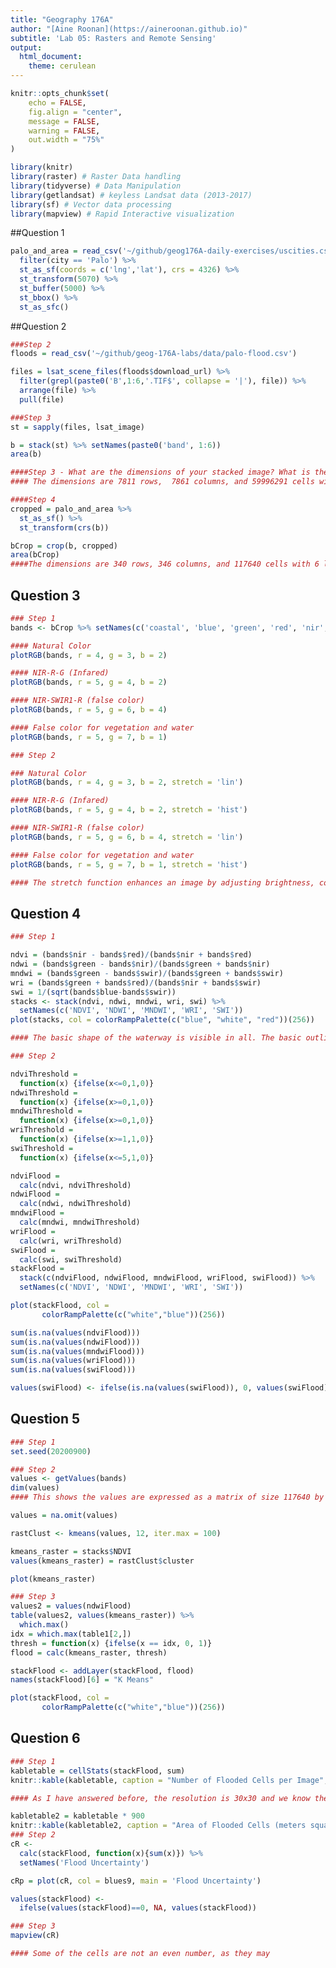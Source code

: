 ```yaml
---
title: "Geography 176A"
author: "[Aine Roonan](https://aineroonan.github.io)"
subtitle: 'Lab 05: Rasters and Remote Sensing'
output:
  html_document:
    theme: cerulean
---
```

```r
knitr::opts_chunk$set(
	echo = FALSE,
	fig.align = "center",
	message = FALSE,
	warning = FALSE,
	out.width = "75%"
)
```

```r
library(knitr)
library(raster) # Raster Data handling
library(tidyverse) # Data Manipulation
library(getlandsat) # keyless Landsat data (2013-2017)
library(sf) # Vector data processing
library(mapview) # Rapid Interactive visualization
```

##Question 1
```r
palo_and_area = read_csv('~/github/geog176A-daily-exercises/uscities.csv') %>%
  filter(city == 'Palo') %>%
  st_as_sf(coords = c('lng','lat'), crs = 4326) %>%
  st_transform(5070) %>%
  st_buffer(5000) %>%
  st_bbox() %>%
  st_as_sfc()
```

##Question 2
```r
###Step 2
floods = read_csv('~/github/geog-176A-labs/data/palo-flood.csv')

files = lsat_scene_files(floods$download_url) %>%
  filter(grepl(paste0('B',1:6,'.TIF$', collapse = '|'), file)) %>%
  arrange(file) %>% 
  pull(file)

###Step 3
st = sapply(files, lsat_image) 

b = stack(st) %>% setNames(paste0('band', 1:6))
area(b)

####Step 3 - What are the dimensions of your stacked image? What is the CRS? What is the cell resolution?
#### The dimensions are 7811 rows,  7861 columns, and 59996291 cells with 6 layers. The assigned CRS  was WGS84 datum, UM. The cell resolution is 30 x 30. 

####Step 4
cropped = palo_and_area %>% 
  st_as_sf() %>% 
  st_transform(crs(b))

bCrop = crop(b, cropped)
area(bCrop)
####The dimensions are 340 rows, 346 columns, and 117640 cells with 6 layers. The assigned CRS was WGS84, UM. The cell resolution is 30 x 30. 
```
## Question 3
```r
### Step 1
bands <- bCrop %>% setNames(c('coastal', 'blue', 'green', 'red', 'nir', 'swir'))

#### Natural Color
plotRGB(bands, r = 4, g = 3, b = 2)

#### NIR-R-G (Infared)
plotRGB(bands, r = 5, g = 4, b = 2)

#### NIR-SWIR1-R (false color) 
plotRGB(bands, r = 5, g = 6, b = 4)

#### False color for vegetation and water
plotRGB(bands, r = 5, g = 7, b = 1)

### Step 2

### Natural Color
plotRGB(bands, r = 4, g = 3, b = 2, stretch = 'lin')

#### NIR-R-G (Infared)
plotRGB(bands, r = 5, g = 4, b = 2, stretch = 'hist')

#### NIR-SWIR1-R (false color) 
plotRGB(bands, r = 5, g = 6, b = 4, stretch = 'lin')

#### False color for vegetation and water
plotRGB(bands, r = 5, g = 7, b = 1, stretch = 'hist')

#### The stretch function enhances an image by adjusting brightness, contrast, etc. For example, "lin" and "hist" are used to refer to linear or histogram stretches respectively. Different stretches may emphasize different aspects of the same plot, which will hopefully allow for ease of analysis. For example, when comparing lin and hist stretches for my last plot, false color for vegetation and water, there is a significant difference in the two. As I chose hist, the smaller waterways that split off become significantly easier to view, as the red and blue allows for a larger contrast against the green. 

```
## Question 4
```r
### Step 1

ndvi = (bands$nir - bands$red)/(bands$nir + bands$red)
ndwi = (bands$green - bands$nir)/(bands$green + bands$nir)
mndwi = (bands$green - bands$swir)/(bands$green + bands$swir)
wri = (bands$green + bands$red)/(bands$nir + bands$swir)
swi = 1/(sqrt(bands$blue-bands$swir))
stacks <- stack(ndvi, ndwi, mndwi, wri, swi) %>% 
  setNames(c('NDVI', 'NDWI', 'MNDWI', 'WRI', 'SWI'))
plot(stacks, col = colorRampPalette(c("blue", "white", "red"))(256))

#### The basic shape of the waterway is visible in all. The basic outlines of the city is visible to some degree within the first 4, but not in SWI. NDVI and NDWI have a relatively equal split of the three colors, with the water represented mostly by one color and the land areas a split of different colors, whereas MNDWI, WRI, and SWI are mostly just two colors, with the water being one color and the land being different shades, or all one shade (in the case of SWI). 

### Step 2

ndviThreshold = 
  function(x) {ifelse(x<=0,1,0)}
ndwiThreshold = 
  function(x) {ifelse(x>=0,1,0)}
mndwiThreshold = 
  function(x) {ifelse(x>=0,1,0)}
wriThreshold = 
  function(x) {ifelse(x>=1,1,0)}
swiThreshold = 
  function(x) {ifelse(x<=5,1,0)}

ndviFlood = 
  calc(ndvi, ndviThreshold)
ndwiFlood = 
  calc(ndwi, ndwiThreshold)
mndwiFlood = 
  calc(mndwi, mndwiThreshold)
wriFlood = 
  calc(wri, wriThreshold)
swiFlood = 
  calc(swi, swiThreshold)
stackFlood = 
  stack(c(ndviFlood, ndwiFlood, mndwiFlood, wriFlood, swiFlood)) %>% 
  setNames(c('NDVI', 'NDWI', 'MNDWI', 'WRI', 'SWI'))

plot(stackFlood, col = 
       colorRampPalette(c("white","blue"))(256))

sum(is.na(values(ndviFlood)))
sum(is.na(values(ndwiFlood)))
sum(is.na(values(mndwiFlood)))
sum(is.na(values(wriFlood)))
sum(is.na(values(swiFlood)))

values(swiFlood) <- ifelse(is.na(values(swiFlood)), 0, values(swiFlood))

```

## Question 5
```r
### Step 1
set.seed(20200900)

### Step 2
values <- getValues(bands)
dim(values)
#### This shows the values are expressed as a matrix of size 117640 by 6. The dimensions of bands were 340 by 346 with 6 layers, 340*246 = 117640, which means the values are stored as individual points as one dimension and the layers as the other. 

values = na.omit(values)

rastClust <- kmeans(values, 12, iter.max = 100)

kmeans_raster = stacks$NDVI
values(kmeans_raster) = rastClust$cluster

plot(kmeans_raster)

### Step 3 
values2 = values(ndwiFlood)
table(values2, values(kmeans_raster)) %>% 
  which.max()
idx = which.max(table1[2,])
thresh = function(x) {ifelse(x == idx, 0, 1)}
flood = calc(kmeans_raster, thresh) 

stackFlood <- addLayer(stackFlood, flood)
names(stackFlood)[6] = "K Means"

plot(stackFlood, col = 
       colorRampPalette(c("white","blue"))(256))

```

## Question 6 
```r
### Step 1
kabletable = cellStats(stackFlood, sum)
knitr::kable(kabletable, caption = "Number of Flooded Cells per Image", col.names = c("Number of Cells"))

#### As I have answered before, the resolution is 30x30 and we know the units are meters because of the CRS, so the area is 900 meters. So a single cell has an area of 900 meters squared, so to get the total area, we need to multiply the number of cells by 900. 

kabletable2 = kabletable * 900
knitr::kable(kabletable2, caption = "Area of Flooded Cells (meters squared)", col.names = c("Flooded Area"))
### Step 2
cR <- 
  calc(stackFlood, function(x){sum(x)}) %>% 
  setNames('Flood Uncertainty')

cRp = plot(cR, col = blues9, main = 'Flood Uncertainty') 

values(stackFlood) <- 
  ifelse(values(stackFlood)==0, NA, values(stackFlood))

### Step 3
mapview(cR)

#### Some of the cells are not an even number, as they may 
```



